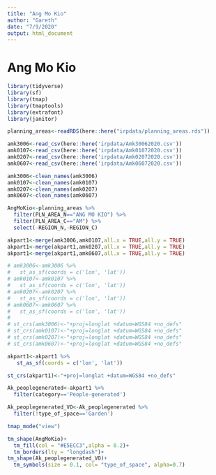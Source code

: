 ```yaml
---
title: "Ang Mo Kio"
author: "Gareth"
date: "7/9/2020"
output: html_document
---
```


# Ang Mo Kio

```r
library(tidyverse)
library(sf)
library(tmap)
library(tmaptools)
library(extrafont)
library(janitor)
```

```r
planning_areas<-readRDS(here::here("irpdata/planning_areas.rds"))

amk3006<-read_csv(here::here('irpdata/Amk30062020.csv'))
amk0107<-read_csv(here::here('irpdata/Amk01072020.csv'))
amk0207<-read_csv(here::here('irpdata/Amk02072020.csv'))
amk0607<-read_csv(here::here('irpdata/Amk06072020.csv'))

amk3006<-clean_names(amk3006)
amk0107<-clean_names(amk0107)
amk0207<-clean_names(amk0207)
amk0607<-clean_names(amk0607)

AngMoKio<-planning_areas %>% 
  filter(PLN_AREA_N=="ANG MO KIO") %>% 
  filter(PLN_AREA_C=="AM") %>% 
  select(-REGION_N,-REGION_C)
```

```r
akpart1<-merge(amk3006,amk0107,all.x = TRUE,all.y = TRUE) 
akpart1<-merge(akpart1,amk0207,all.x = TRUE,all.y = TRUE)
akpart1<-merge(akpart1,amk0607,all.x = TRUE,all.y = TRUE)
```


```r
# amk3006<-amk3006 %>% 
#   st_as_sf(coords = c('lon', 'lat'))
# amk0107<-amk0107 %>% 
#   st_as_sf(coords = c('lon', 'lat'))
# amk0207<-amk0207 %>% 
#   st_as_sf(coords = c('lon', 'lat'))
# amk0607<-amk0607 %>% 
#   st_as_sf(coords = c('lon', 'lat'))
# 
# st_crs(amk3006)<-"+proj=longlat +datum=WGS84 +no_defs"
# st_crs(amk0107)<-"+proj=longlat +datum=WGS84 +no_defs"
# st_crs(amk0207)<-"+proj=longlat +datum=WGS84 +no_defs"
# st_crs(amk0607)<-"+proj=longlat +datum=WGS84 +no_defs"

akpart1<-akpart1 %>% 
   st_as_sf(coords = c('lon', 'lat'))

st_crs(akpart1)<-"+proj=longlat +datum=WGS84 +no_defs"
```

```r
Ak_peoplegenerated<-akpart1 %>% 
  filter(category=='People-generated')

Ak_peoplegenerated_VO<-Ak_peoplegenerated %>% 
  filter(!type_of_space=='Garden')
```

```r
tmap_mode("view")

tm_shape(AngMoKio)+
  tm_fill(col = "#E5ECC3",alpha = 0.2)+
  tm_borders(lty = "longdash")+
tm_shape(Ak_peoplegenerated_VO)+
  tm_symbols(size = 0.1, col= "type_of_space", alpha=0.7)
  
```

